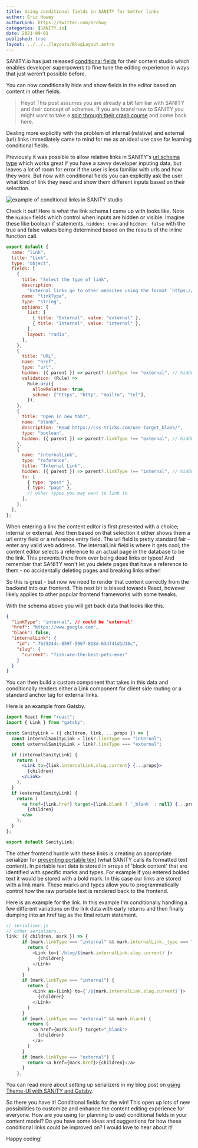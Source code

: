 ```yaml
---
title: Using conditional fields in SANITY for better links
author: Eric Howey
authorLink: https://twitter.com/erchwy
categories: [SANITY.io]
date: 2021-09-01
published: true
layout: ../../../layouts/BlogLayout.astro
---
```


SANITY.io has just released [conditional fields](https://www.sanity.io/docs/conditional-fields) for their content studio which enables developer superpowers to fine tune the editing experience in ways that just weren't possible before.

You can now conditionally hide and show fields in the editor based on content in other fields.

> Heyo! This post assumes you are already a bit familiar with SANITY and their concept of schemas. If you are brand new to SANITY you might want to take a [spin through their crash course](https://www.sanity.io/docs/getting-started) and come back here.

Dealing more explicitly with the problem of internal (relative) and external (url) links immediately came to mind for me as an ideal use case for learning conditional fields.

Previously it was possible to allow relative links in SANITY's [url schema type](https://www.sanity.io/docs/url-type) which works great if you have a savvy developer inputing data, but leaves a lot of room for error if the user is less familiar with urls and how they work. But now with conditional fields you can explicitly ask the user what kind of link they need and show them different inputs based on their selection.

![example of conditional links in SANITY studio](/src/pages/writing/using-conditional-fields-in-sanity-for-better-links/conditionalLinks-demo.gif)

Check it out! Here is what the link schema I came up with looks like. Note the `hidden` fields which control when inputs are hidden or visible. Imagine these like boolean if statements, `hidden: true` and `hidden: false` with the true and false values being determined based on the results of the inline function call.

```js
export default {
  name: "link",
  title: "Link",
  type: "object",
  fields: [
    {
      title: "Select the type of link",
      description:
        "External links go to other websites using the format `https://www.google.com`. Internal links are restricted to other pages in the SANITY database.",
      name: "linkType",
      type: "string",
      options: {
        list: [
          { title: "External", value: "external" },
          { title: "Internal", value: "internal" },
        ],
        layout: "radio",
      },
    },
    {
      title: "URL",
      name: "href",
      type: "url",
      hidden: ({ parent }) => parent?.linkType !== "external", // hidden if link type is not external
      validation: (Rule) =>
        Rule.uri({
          allowRelative: true,
          scheme: ["https", "http", "mailto", "tel"],
        }),
    },
    {
      title: "Open in new tab?",
      name: "blank",
      description: "Read https://css-tricks.com/use-target_blank/",
      type: "boolean",
      hidden: ({ parent }) => parent?.linkType !== "external", // hidden if link type is not external
    },
    {
      name: "internalLink",
      type: "reference",
      title: "Internal Link",
      hidden: ({ parent }) => parent?.linkType !== "internal", // hidden if link type is not internal
      to: [
        { type: "post" },
        { type: "page" },
        // other types you may want to link to
      ],
    },
  ],
};
```

When entering a link the content editor is first presented with a choice; internal or external. And then based on that selection it either shows them a url entry field or a reference entry field. The url field is pretty standard fair - enter any valid web address. The internalLink field is where it gets cool; the content editor selects a reference to an actual page in the database to be the link. This prevents there from ever being dead links or typos! And remember that SANITY won't let you delete pages that have a reference to them - no accidentally deleting pages and breaking links either!

So this is great - but now we need to render that content correctly from the backend into our frontend. This next bit is biased towards React, however likely applies to other popular frontend frameworks with some tweaks.

With the schema above you will get back data that looks like this.

```json
{
  "linkType": "internal", // could be 'external'
  "href": "https://www.google.com",
  "blank": false,
  "internalLink": {
    "id": "-7625244c-859f-5967-818d-63d741d1d36c",
    "slug": {
      "current": "fish-are-the-best-pets-ever"
    }
  }
}
```

You can then build a custom component that takes in this data and conditionally renders either a Link component for client side routing or a standard anchor tag for external links.

Here is an example from Gatsby.

```jsx
import React from "react";
import { Link } from "gatsby";

const SanityLink = ({ children, link, ...props }) => {
  const internalSanityLink = link?.linkType === "internal";
  const externalSanityLink = link?.linkType === "external";

  if (internalSanityLink) {
    return (
      <Link to={link.internalLink.slug.current} {...props}>
        {children}
      </Link>
    );
  }
  if (externalSanityLink) {
    return (
      <a href={link.href} target={link.blank ? `_blank` : null} {...props}>
        {children}
      </a>
    );
  }
};

export default SanityLink;
```

The other frontend hurdle with these links is creating an appropriate serializer for [presenting portable text](https://www.sanity.io/docs/presenting-block-text) (what SANITY calls its formatted text content). In portable text data is stored in arrays of 'block content' that are identified with specific marks and types. For example if you entered bolded text it would be stored with a bold mark. In this case our links are stored with a link mark. These marks and types allow you to programmatically control how the raw portable text is rendered back to the frontend.

Here is an example for the link. In this example I'm conditionally handling a few different variations on the link data with early returns and then finally dumping into an href tag as the final return statement.

```js
// serializer.js
// other serialzers...
link: ({ children, mark }) => {
      if (mark.linkType === "internal" && mark.internalLink._type === "post") {
        return (
          <Link to={`/blog/${mark.internalLink.slug.current}`}>
            {children}
          </Link>
        )
      }
      if (mark.linkType === "internal") {
        return (
          <Link as={Link} to={`/${mark.internalLink.slug.current}`}>
            {children}
          </Link>
        )
      }
      if (mark.linkType === "external" && mark.blank) {
        return (
          <a href={mark.href} target="_blank">
            {children}
          </a>
        )
      }
      if (mark.linkType === "external") {
        return <a href={mark.href}>{children}</a>
      }
    },
```

You can read more about setting up serializers in my blog post on [using Theme-UI with SANITY and Gatsby](/writing/using-theme-ui-with-sanity/).

So there you have it! Conditional fields for the win! This open up lots of new possibilities to customize and enhance the content editing experience for everyone. How are you using (or planning to use) conditional fields in your content model? Do you have some ideas and suggestions for how these conditional links could be improved on? I would love to hear about it!

Happy coding!
